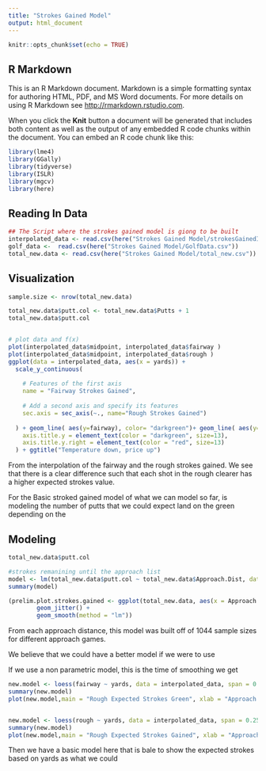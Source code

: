 ```yaml
---
title: "Strokes Gained Model"
output: html_document
---
```


```r
knitr::opts_chunk$set(echo = TRUE)
```

## R Markdown

This is an R Markdown document. Markdown is a simple formatting syntax for authoring HTML, PDF, and MS Word documents. For more details on using R Markdown see <http://rmarkdown.rstudio.com>.

When you click the **Knit** button a document will be generated that includes both content as well as the output of any embedded R code chunks within the document. You can embed an R code chunk like this:

```r
library(lme4)
library(GGally) 
library(tidyverse)
library(ISLR)
library(mgcv)
library(here)
```

## Reading In Data
```r

## The Script where the strokes gained model is giong to be built
interpolated_data <- read.csv(here("Strokes Gained Model/strokesGainedInterpolated.csv"))
golf_data <-  read.csv(here("Strokes Gained Model/GolfData.csv"))
total_new.data <- read.csv(here("Strokes Gained Model/total_new.csv"))

```

## Visualization

```r
sample.size <- nrow(total_new.data)

total_new.data$putt.col <- total_new.data$Putts + 1
total_new.data$putt.col


# plot data and f(x)
plot(interpolated_data$midpoint, interpolated_data$fairway )
plot(interpolated_data$midpoint, interpolated_data$rough )
ggplot(data = interpolated_data, aes(x = yards)) +
  scale_y_continuous(
    
    # Features of the first axis
    name = "Fairway Strokes Gained",
    
    # Add a second axis and specify its features
    sec.axis = sec_axis(~., name="Rough Strokes Gained")
    
  ) + geom_line( aes(y=fairway), color= "darkgreen")+ geom_line( aes(y=rough), color = "red") + theme(
    axis.title.y = element_text(color = "darkgreen", size=13),
    axis.title.y.right = element_text(color = "red", size=13)
  ) + ggtitle("Temperature down, price up")
```
From the interpolation of the fairway and the rough strokes gained. We see that there is a clear difference such that each shot in the rough clearer has a higher expected strokes value. 


For the Basic stroked gained model of what we can model so far, is modeling the number of putts that we could expect land on the green depending on the 

## Modeling

```r
total_new.data$putt.col
```

```r
#strokes remanining until the approach list 
model <- lm(total_new.data$putt.col ~ total_new.data$Approach.Dist, data = total_new.data)
summary(model)

(prelim.plot.strokes.gained <- ggplot(total_new.data, aes(x = Approach.Dist, y = strokesgained)) +
        geom_jitter() +
        geom_smooth(method = "lm"))


```



From each approach distance, this model was built off of 1044 sample sizes for different approach games. 

We believe that we could have a better model if we were to use 



If we use a non parametric model, this is the time of smoothing we get

```r

new.model <- loess(fairway ~ yards, data = interpolated_data, span = 0.25)
summary(new.model)
plot(new.model,main = "Rough Expected Strokes Green", xlab = "Approach Distance to Green (yards)", ylab = "Expected Stroked Remaining")


new.model <- loess(rough ~ yards, data = interpolated_data, span = 0.25)
summary(new.model)
plot(new.model,main = "Rough Expected Strokes Gained", xlab = "Approach Distance to Green (yards)", ylab = "Expected Stroked Remaining")
```



Then we have a basic model here that is bale to show the expected strokes based on yards as what we could 
